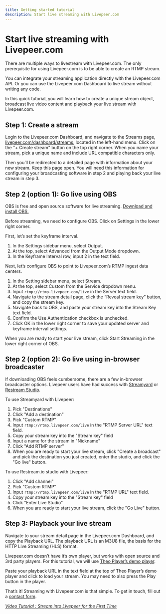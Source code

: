 ```yaml
---
title: Getting started tutorial
description: Start live streaming with Livepeer.com
---
```


# Start live streaming with Livepeer.com

There are multiple ways to livestream with Livepeer.com. The only prerequisite
for using Livepeer.com is to be able to create an RTMP stream.

You can integrate your streaming application directly with the Livepeer.com API.
Or you can use the Livepeer.com Dashboard to live stream without writing any
code.

In this quick tutorial, you will learn how to create a unique stream object,
broadcast live video content and playback your live stream with Livepeer.com.

<DocsGrid cols={3}>
  <NavigationCard
    href="/docs/guides/start-live-streaming/tutorial#step-1-create-a-stream"
    title="Step 1: Create a stream"
    label="Jump to section"
  />
  <NavigationCard
    href="/docs/guides/start-live-streaming/tutorial#step-2-option-1-go-live-using-obs"
    title="Step 2 (option 1): Go live using OBS"
    label="Jump to section"
  />
  <NavigationCard
    href="/docs/guides/start-live-streaming/tutorial#step-2-option-2-go-live-using-in-browser-broadcaster"
    title="Step 2 (option 2): Go live using in-browser broadcaster"
    label="Jump to section"
  />
  <NavigationCard
    href="/docs/guides/start-live-streaming/tutorial#step-3-playback-your-live-stream"
    title="Step 3: Playback your live stream"
    label="Jump to section"
  />
</DocsGrid>

## Step 1: Create a stream

Login to the Livepeer.com Dashboard, and navigate to the Streams page,
[livepeer.com/dashboard/streams](https://livepeer.com/dashboard/streams),
located in the left-hand menu. Click on the "+ Create stream" button on the top
right corner. When you name your stream, pick a unique name and include URL
compatible characters only.

Then you’ll be redirected to a detailed page with information about your new
stream. Keep this page open. You will need this information for configuring your
broadcasting software in step 2 and playing back your live stream in step 3.

## Step 2 (option 1): Go live using OBS

OBS is free and open source software for live streaming.
[Download and install OBS.](https://obsproject.com/download)

Before streaming, we need to configure OBS. Click on Settings in the lower right
corner.

First, let’s set the keyframe interval.

1. In the Settings sidebar menu, select Output.
2. At the top, select Advanced from the Output Mode dropdown.
3. In the Keyframe Interval row, input 2 in the text field.

Next, let’s configure OBS to point to Livepeer.com’s RTMP ingest data centers.

1. In the Setting sidebar menu, select Stream.
2. At the top, select Custom from the Service dropdown menu.
3. Input `rtmp://rtmp.livepeer.com/live` in the Server text field.
4. Navigate to the stream detail page, click the “Reveal stream key” button, and
   copy the stream key.
5. Navigate back to OBS, and paste your stream key into the Stream Key text
   field.
6. Confirm the Use Authentication checkbox is unchecked.
7. Click OK in the lower right corner to save your updated server and keyframe
   interval settings.

When you are ready to start your live stream, click Start Streaming in the lower
right corner of OBS.

## Step 2 (option 2): Go live using in-browser broadcaster

If downloading OBS feels cumbersome, there are a few in-browser broadcaster
options. Livepeer users have had success with
[Streamyard](https://streamyard.com/) or
[Restream Studio](https://restream.io/).

To use Streamyard with Livepeer:

1. Pick "Destinations"
2. Click "Add a destination"
3. Pick "Custom RTMP"
4. Input `rtmp://rtmp.livepeer.com/live` in the "RTMP Server URL" text field.
5. Copy your stream key into the "Stream key" field
6. Input a name for the stream in "Nickname"
7. Click "Add RTMP server"
8. When you are ready to start your live stream, click "Create a broadcast" and
   pick the destination you just created, enter the studio, and click the "Go
   live" button.

To use Restream.io studio with Livepeer:

1. Click "Add channel"
2. Pick "Custom RTMP"
3. Input `rtmp://rtmp.livepeer.com/live` in the "RTMP URL" text field.
4. Copy your stream key into the "Stream key" field
5. Click "Enter Live Studio"
6. When you are ready to start your live stream, click the "Go Live" button.

## Step 3: Playback your live stream

Navigate to your stream detail page in the Livepeer.com Dashboard, and copy the
Playback URL. The playback URL is an M3U8 file, the basis for the HTTP Live
Streaming (HLS) format.

Livepeer.com doesn’t have it’s own player, but works with open source and 3rd
party players. For this tutorial, we will use
[Theo Player’s demo player](https://demo.theoplayer.com/test-your-stream-with-statistics).

Paste your playback URL in the text field at the top of Theo Player’s demo
player and click to load your stream. You may need to also press the Play button
in the player.

That’s it! Streaming with Livepeer.com is that simple. To get in touch, fill out
a [contact form](/contact).

_[Video Tutorial : Stream into Livepeer for the First Time](https://livepeer.com/blog/video-tutorial-stream-into-livepeer-for-the-first-time)_
